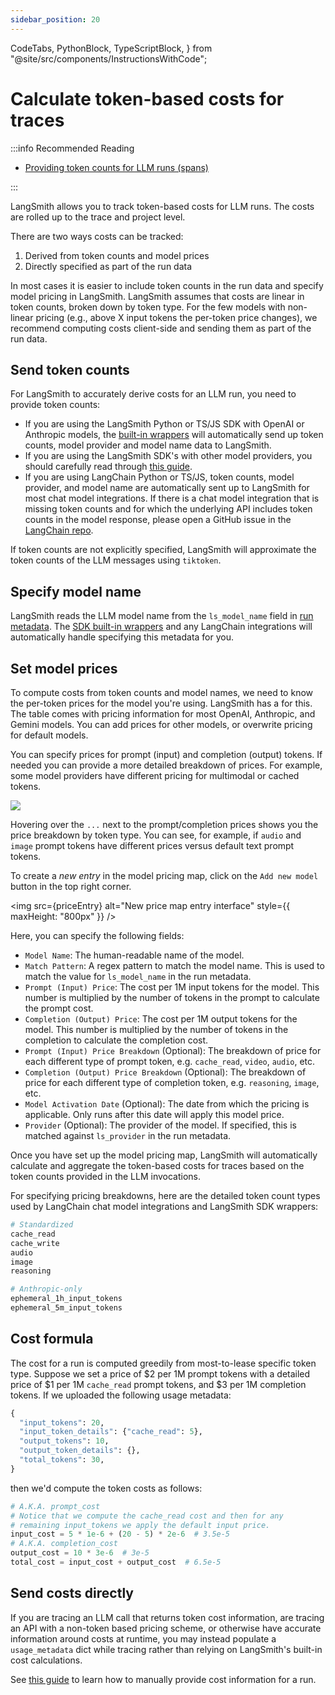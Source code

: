 ```yaml
---
sidebar_position: 20
---
```


  CodeTabs,
  PythonBlock,
  TypeScriptBlock,
} from "@site/src/components/InstructionsWithCode";

# Calculate token-based costs for traces

:::info Recommended Reading

- [Providing token counts for LLM runs (spans)](./log_llm_trace#provide-token-and-cost-information)

:::

LangSmith allows you to track token-based costs for LLM runs.
The costs are rolled up to the trace and project level.

There are two ways costs can be tracked:

1. Derived from token counts and model prices
2. Directly specified as part of the run data

In most cases it is easier to include token counts in the run data and specify model pricing in LangSmith.
LangSmith assumes that costs are linear in token counts, broken down by token type.
For the few models with non-linear pricing (e.g., above X input tokens the per-token price changes), we recommend computing costs client-side and sending them as part of the run data.

## Send token counts

For LangSmith to accurately derive costs for an LLM run, you need to provide token counts:

- If you are using the LangSmith Python or TS/JS SDK with OpenAI or Anthropic models, the [built-in wrappers](./annotate_code#wrap-the-openai-client) will automatically send up token counts, model provider and model name data to LangSmith.
- If you are using the LangSmith SDK's with other model providers, you should carefully read through [this guide](./log_llm_trace#manually-provide-usage-information).
- If you are using LangChain Python or TS/JS, token counts, model provider, and model name are automatically sent up to LangSmith for most chat model integrations. If there is a chat model integration that is missing token counts and for which the underlying API includes token counts in the model response, please open a GitHub issue in the [LangChain repo](https://github.com/langchain-ai/langchain).

If token counts are not explicitly specified, LangSmith will approximate the token counts of the LLM messages using `tiktoken`.

## Specify model name

LangSmith reads the LLM model name from the `ls_model_name` field in [run metadata](./add_metadata_tags).
The [SDK built-in wrappers](./annotate_code#wrap-the-openai-client) and any LangChain integrations will automatically handle specifying this metadata for you.

## Set model prices

To compute costs from token counts and model names, we need to know the per-token prices for the model you're using.
LangSmith has a <RegionalUrl text='model pricing table' suffix='/settings/workspaces/models' /> for this.
The table comes with pricing information for most OpenAI, Anthropic, and Gemini models.
You can add prices for other models, or overwrite pricing for default models.

You can specify prices for prompt (input) and completion (output) tokens. If needed you can provide a more detailed breakdown of prices.
For example, some model providers have different pricing for multimodal or cached tokens.

![](./static/model_price_map.png)

Hovering over the `...` next to the prompt/completion prices shows you the price breakdown by token type. You can see, for example, if `audio` and `image` prompt tokens have different prices versus default text prompt tokens.

To create a _new entry_ in the model pricing map, click on the `Add new model` button in the top right corner.

<img
  src={priceEntry}
  alt="New price map entry interface"
  style={{ maxHeight: "800px" }}
/>

Here, you can specify the following fields:

- `Model Name`: The human-readable name of the model.
- `Match Pattern`: A regex pattern to match the model name. This is used to match the value for `ls_model_name` in the run metadata.
- `Prompt (Input) Price`: The cost per 1M input tokens for the model. This number is multiplied by the number of tokens in the prompt to calculate the prompt cost.
- `Completion (Output) Price`: The cost per 1M output tokens for the model. This number is multiplied by the number of tokens in the completion to calculate the completion cost.
- `Prompt (Input) Price Breakdown` (Optional): The breakdown of price for each different type of prompt token, e.g. `cache_read`, `video`, `audio`, etc.
- `Completion (Output) Price Breakdown` (Optional): The breakdown of price for each different type of completion token, e.g. `reasoning`, `image`, etc.
- `Model Activation Date` (Optional): The date from which the pricing is applicable. Only runs after this date will apply this model price.
- `Provider` (Optional): The provider of the model. If specified, this is matched against `ls_provider` in the run metadata.

Once you have set up the model pricing map, LangSmith will automatically calculate and aggregate the token-based costs for traces based on the token counts provided in the LLM invocations.

For specifying pricing breakdowns, here are the detailed token count types used by LangChain chat model integrations and LangSmith SDK wrappers:

```python
# Standardized
cache_read
cache_write
audio
image
reasoning

# Anthropic-only
ephemeral_1h_input_tokens
ephemeral_5m_input_tokens
```

## Cost formula

The cost for a run is computed greedily from most-to-lease specific token type.
Suppose we set a price of $2 per 1M prompt tokens with a detailed price of $1 per 1M `cache_read` prompt tokens, and $3 per 1M completion tokens.
If we uploaded the following usage metadata:

```python
{
  "input_tokens": 20,
  "input_token_details": {"cache_read": 5},
  "output_tokens": 10,
  "output_token_details": {},
  "total_tokens": 30,
}
```

then we'd compute the token costs as follows:

```python
# A.K.A. prompt_cost
# Notice that we compute the cache_read cost and then for any
# remaining input_tokens we apply the default input price.
input_cost = 5 * 1e-6 + (20 - 5) * 2e-6  # 3.5e-5
# A.K.A. completion_cost
output_cost = 10 * 3e-6  # 3e-5
total_cost = input_cost + output_cost  # 6.5e-5
```

## Send costs directly

If you are tracing an LLM call that returns token cost information, are tracing an API with a non-token based pricing scheme,
or otherwise have accurate information around costs at runtime, you may instead populate a `usage_metadata`
dict while tracing rather than relying on LangSmith's built-in cost calculations.

See [this guide](./log_llm_trace#manually-provide-usage-information) to learn how to manually provide cost information for a run.

